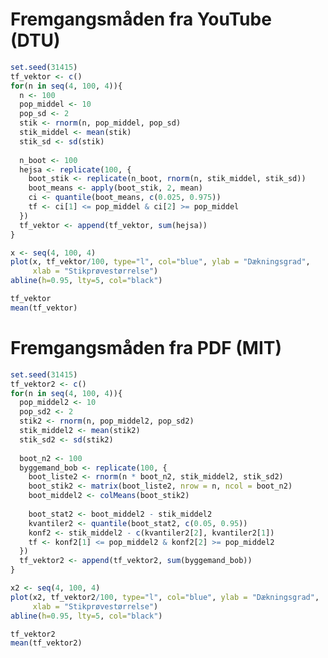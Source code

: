 # Fremgangsmåden fra YouTube (DTU)
```r
set.seed(31415)
tf_vektor <- c()
for(n in seq(4, 100, 4)){
  n <- 100
  pop_middel <- 10
  pop_sd <- 2
  stik <- rnorm(n, pop_middel, pop_sd)
  stik_middel <- mean(stik)
  stik_sd <- sd(stik)
  
  n_boot <- 100
  hejsa <- replicate(100, {
    boot_stik <- replicate(n_boot, rnorm(n, stik_middel, stik_sd))
    boot_means <- apply(boot_stik, 2, mean)
    ci <- quantile(boot_means, c(0.025, 0.975))
    tf <- ci[1] <= pop_middel & ci[2] >= pop_middel
  })
  tf_vektor <- append(tf_vektor, sum(hejsa))
}
```

```r
x <- seq(4, 100, 4)
plot(x, tf_vektor/100, type="l", col="blue", ylab = "Dækningsgrad",
     xlab = "Stikprøvestørrelse")
abline(h=0.95, lty=5, col="black")

tf_vektor
mean(tf_vektor)
```


# Fremgangsmåden fra PDF (MIT)
```r
set.seed(31415)
tf_vektor2 <- c()
for(n in seq(4, 100, 4)){
  pop_middel2 <- 10
  pop_sd2 <- 2
  stik2 <- rnorm(n, pop_middel2, pop_sd2)
  stik_middel2 <- mean(stik2)
  stik_sd2 <- sd(stik2)
  
  boot_n2 <- 100
  byggemand_bob <- replicate(100, {
    boot_liste2 <- rnorm(n * boot_n2, stik_middel2, stik_sd2)
    boot_stik2 <- matrix(boot_liste2, nrow = n, ncol = boot_n2)
    boot_middel2 <- colMeans(boot_stik2)
    
    boot_stat2 <- boot_middel2 - stik_middel2
    kvantiler2 <- quantile(boot_stat2, c(0.05, 0.95))
    konf2 <- stik_middel2 - c(kvantiler2[2], kvantiler2[1])
    tf <- konf2[1] <= pop_middel2 & konf2[2] >= pop_middel2
  })
  tf_vektor2 <- append(tf_vektor2, sum(byggemand_bob))
}
```

```r
x2 <- seq(4, 100, 4)
plot(x2, tf_vektor2/100, type="l", col="blue", ylab = "Dækningsgrad",
     xlab = "Stikprøvestørrelse")
abline(h=0.95, lty=5, col="black")

tf_vektor2
mean(tf_vektor2)
```



